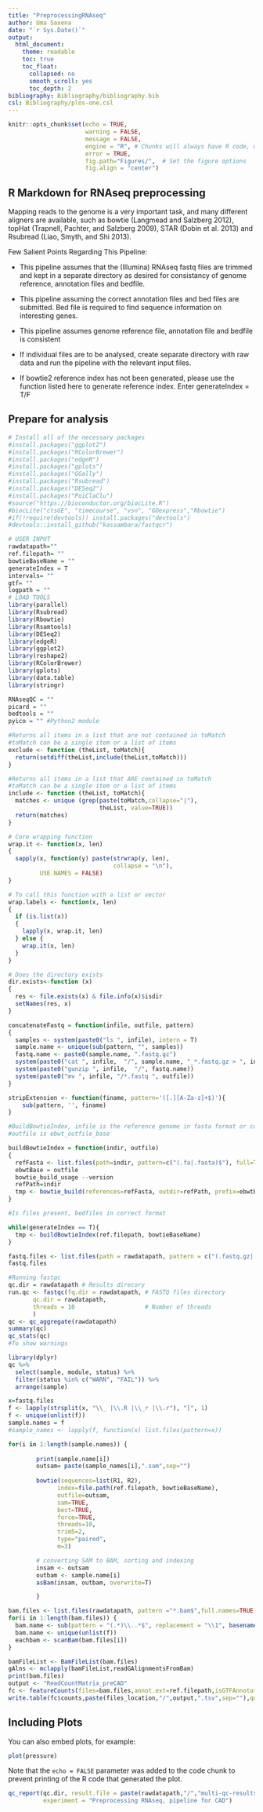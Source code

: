 ```yaml
---
title: "PreprocessingRNAseq"
author: Uma Saxena
date: "`r Sys.Date()`"
output:
  html_document:
    theme: readable
    toc: true
    toc_float:
      collapsed: no
      smooth_scroll: yes
      toc_depth: 2
bibliography: Bibliography/bibliography.bib
csl: Bibliography/plos-one.csl
---
```


```r
knitr::opts_chunk$set(echo = TRUE,
                      warning = FALSE, 
                      message = FALSE,
                      engine = "R", # Chunks will always have R code, unless noted
                      error = TRUE,
                      fig.path="Figures/",  # Set the figure options
                      fig.align = "center")
```

## R Markdown for RNAseq preprocessing

Mapping reads to the genome is a very important task, and many different aligners are available, such as bowtie (Langmead and Salzberg 2012), topHat (Trapnell, Pachter, and Salzberg 2009), STAR (Dobin et al. 2013) and Rsubread (Liao, Smyth, and Shi 2013). 

Few Salient Points Regarding This Pipeline:

- This pipeline assumes that the (Illumina) RNAseq fastq files are trimmed and kept in a separate directory as desired for consistancy of genome reference, annotation files and bedfile.

- This pipeline assuming the correct annotation files and bed files are submitted. Bed file is required to find sequence information on interesting genes. 

- This pipeline assumes genome reference file, annotation file and bedfile is consistent

- If individual files are to be analysed, create separate directory with raw data and run the pipeline with the relevant input files.

- If bowtie2 reference index has not been generated, please use the function listed here to generate reference index. Enter generateIndex = T/F

## Prepare for analysis

```r
# Install all of the necessary packages
#install.packages("ggplot2")
#install.packages("RColorBrewer")
#install.packages("edgeR")
#install.packages("gplots")
#install.packages("GGally")
#install.packages("Rsubread")
#install.packages("DESeq2")
#install.packages("PoiClaClu")
#source("https://bioconductor.org/biocLite.R")
#biocLite("ctsGE", "timecourse", "vsn", "GOexpress","Rbowtie")
#if(!require(devtools)) install.packages("devtools")
#devtools::install_github("kassambara/fastqcr")
```

```r

# USER INPUT
rawdatapath=""
ref.filepath= ""
bowtieBaseName = ""
generateIndex = T
intervals= ""
gtf= ""
logpath = ""
# LOAD TOOLS
library(parallel)
library(Rsubread)
library(Rbowtie)
library(Rsamtools)
library(DESeq2)
library(edgeR)
library(ggplot2)
library(reshape2)
library(RColorBrewer)
library(gplots)
library(data.table)
library(stringr)

RNAseqQC = ""
picard = ""
bedtools = ""
pyico = "" #Python2 module
```

```r
#Returns all items in a list that are not contained in toMatch
#toMatch can be a single item or a list of items
exclude <- function (theList, toMatch){
  return(setdiff(theList,include(theList,toMatch)))
}

#Returns all items in a list that ARE contained in toMatch
#toMatch can be a single item or a list of items
include <- function (theList, toMatch){
  matches <- unique (grep(paste(toMatch,collapse="|"), 
                          theList, value=TRUE))
  return(matches)
}

# Core wrapping function
wrap.it <- function(x, len)
{ 
  sapply(x, function(y) paste(strwrap(y, len), 
                              collapse = "\n"), 
         USE.NAMES = FALSE)
}

# To call this function with a list or vector
wrap.labels <- function(x, len)
{
  if (is.list(x))
  {
    lapply(x, wrap.it, len)
  } else {
    wrap.it(x, len)
  }
}

# Does the directory exists
dir.exists<-function (x)
{
  res <- file.exists(x) & file.info(x)$isdir
  setNames(res, x)
}


```

```r
concatenateFastq = function(infile, outfile, pattern)
{
  samples <- system(paste0("ls ", infile), intern = T)
  sample.name <- unique(sub(pattern, "", samples))
  fastq.name <- paste0(sample.name, ".fastq.gz")
  system(paste0("cat ", infile,  "/", sample.name, "_*.fastq.gz > ", infile, "/", fastq.name))
  system(paste0("gunzip ", infile,  "/", fastq.name))
  system(paste0("mv ", infile, "/*.fastq ", outfile))
}

stripExtension <- function(finame, pattern='([.][A-Za-z]+$)'){
    sub(pattern, '', finame)
}

#BuildBowtieIndex, infile is the reference genome in fasta format or comma-separated list of files with ref sequences. Path is where the reference genome will be built. 
#outfile is ebwt_outfile_base

buildBowtieIndex = function(indir, outfile)
{
  refFasta <- list.files(path=indir, pattern=c("(.fa|.fasta)$"), full=T)
  ebwtBase = outfile
  bowtie_build_usage --version
  refPath=indir
  tmp <- bowtie_build(references=refFasta, outdir=refPath, prefix=ebwtBase, force=TRUE)
}
```

```r

#Is files present, bedfiles in correct format

```

```r
while(generateIndex == T){
  tmp <- buildBowtieIndex(ref.filepath, bowtieBaseName)
}
```

```r
fastq.files <- list.files(path = rawdatapath, pattern = c("(.fastq.gz|.fq.gz|.fastq|.fq)$"), full.names = FALSE)
fastq.files
```

```r
#Running fastqc
qc.dir = rawdatapath # Results direcory
run.qc <- fastqc(fq.dir = rawdatapath, # FASTQ files directory
       qc.dir = rawdatapath,  
       threads = 10                    # Number of threads
       )
qc <- qc_aggregate(rawdatapath)
summary(qc)
qc_stats(qc)
#To show warnings

library(dplyr)
qc %>%
  select(sample, module, status) %>%    
  filter(status %in% c("WARN", "FAIL")) %>%
  arrange(sample)
```

```r
x=fastq.files
f <- lapply(strsplit(x, "\\_ |\\.R |\\_r |\\.r"), "[", 1)
f <- unique(unlist(f))
sample.names = f
#sample_names <- lapply(f, function(x) list.files(pattern=x))

for(i in 1:length(sample.names)) {
  
        print(sample.name[i])
        outsam= paste(sample_names[i],".sam",sep="")
  
        bowtie(sequences=list(R1, R2),
              index=file.path(ref.filepath, bowtieBaseName), 
              outfile=outsam,
              sam=TRUE, 
              best=TRUE, 
              force=TRUE,
              threads=10,
              trim5=2,
              type="paired",
              m=3)

        # converting SAM to BAM, sorting and indexing
        insam <- outsam
        outbam <- sample.name[i]
        asBam(insam, outbam, overwrite=T)

        }
```

```r
bam.files <- list.files(rawdatapath, pattern ="*.bam$",full.names=TRUE, recursive = TRUE)
for(i in 1:length(bam.files)) {
  bam.name <- sub(pattern = "(.*)\\..*$", replacement = "\\1", basename(bam.files[i]))
  bam.name <- unique(unlist(f))
  eachbam <- scanBam(bam.files[i])
}
```

```r

bamFileList <- BamFileList(bam.files)
gAlns <- mclapply(bamFileList,readGAlignmentsFromBam)
print(bam.files) 
output <- "ReadCountMatrix_preCAD"
fc <- featureCounts(files=bam.files,annot.ext=ref.filepath,isGTFAnnotationFile=TRUE,GTF.featureType="gene",isPairedEnd=TRUE,requireBothEndsMapped=FALSE)
write.table(fc$counts,paste(files_location,"/",output,".tsv",sep=""),quote=F,sep="\t",append=F)
```

## Including Plots

You can also embed plots, for example:

```r
plot(pressure)
```

Note that the `echo = FALSE` parameter was added to the code chunk to prevent printing of the R code that generated the plot.

```r
qc_report(qc.dir, result.file = paste(rawdatapath,"/","multi-qc-results",sep=""),
          experiment = "Preprocessing RNAseq, pipeline for CAD")
 ```         
